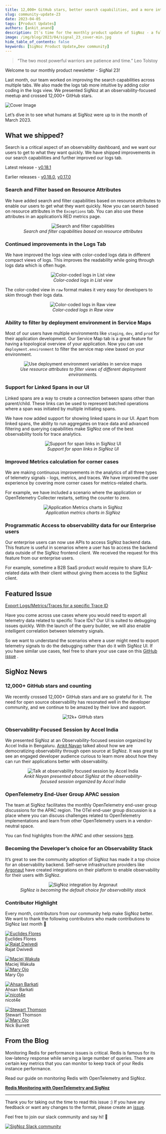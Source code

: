 ```yaml
---
title: 12,000+ GitHub stars, better search capabilities, and a more intuitive Logs tab - SigNal 23
slug: community-update-23
date: 2023-04-05
tags: [Product Updates]
authors: [ankit_anand]
description: It's time for the monthly product update of SigNoz - a full-stack open-source observability platform. Find out what we've been upto at SigNoz during March, 2023.
image: /img/blog/2023/04/signal_23_cover-min.jpg
hide_table_of_contents: false
keywords: [SigNoz Product Update,Dev community]
---
```


<head>
  <link rel="canonical" href="https://signoz.io/blog/community-update-23/"/>
</head>

> “The two most powerful warriors are patience and time.” 
> Leo Tolstoy

Welcome to our monthly product newsletter - SigNal 23!

Last month, our team worked on improving the search capabilities across multiple tabs. We also made the logs tab more intuitive by adding color coding in the logs view. We presented SigNoz at an observability-focused meetup and crossed 12,000+ GitHub stars.



![Cover Image](/img/blog/2023/04/signal_23_cover.webp)

Let’s dive in to see what humans at SigNoz were up to in the month of March 2023.

## What we shipped?

Search is a critical aspect of an observability dashboard, and we want our users to get to what they want quickly. We have shipped improvements in our search capabilities and further improved our logs tab.

Latest release - <a href = "https://github.com/ezeslucky/monitrix.git/signoz/releases/tag/v0.18.1" rel="noopener noreferrer nofollow" target="_blank" >v0.18.1</a>

Earlier releases - <a href = "https://github.com/ezeslucky/monitrix.git/signoz/releases/tag/v0.18.0" rel="noopener noreferrer nofollow" target="_blank" >v0.18.0</a>, <a href = "https://github.com/ezeslucky/monitrix.git/signoz/releases/tag/v0.17.0" rel="noopener noreferrer nofollow" target="_blank" >v0.17.0</a>

### Search and Filter based on Resource Attributes

We have added search and filter capabilities based on resource attributes to enable our users to get what they want quickly. Now you can search based on resource attributes in the `Exceptions` tab. You can also use these attributes in an application’s RED metrics page.

<figure data-zoomable align='center'>
    <img src="/img/blog/2023/04/search_filter_resource_attribute_1.webp" alt="Search and filter capabilities"/>
    <figcaption><i>Search and filter capabilities based on resource attributes</i></figcaption>
</figure>



### Continued improvements in the Logs Tab

We have improved the logs view with color-coded logs data in different compact views of logs. This improves the readability while going through logs data which is often huge.

<figure data-zoomable align='center'>
    <img src="/img/blog/2023/04/logs_list_color.webp" alt="Color-coded logs in List view"/>
    <figcaption><i>Color-coded logs in List view</i></figcaption>
</figure>



The color-coded view in `raw` format makes it very easy for developers to skim through their logs data.

<figure data-zoomable align='center'>
    <img src="/img/blog/2023/04/logs_raw_color.webp" alt="Color-coded logs in Raw view"/>
    <figcaption><i>Color-coded logs in Raw view</i></figcaption>
</figure>



### Ability to filter by deployment environment in Service Maps

Most of our users have multiple environments like `staging`, `dev`, and `prod` for their application development. Our Service Map tab is a great feature for having a topological overview of your application. Now you can use `deployment.environment` to filter the service map view based on your environment.

<figure data-zoomable align='center'>
    <img src="/img/blog/2023/04/search_service_map.webp" alt="Use deployment environment variables in service maps"/>
    <figcaption><i>Use resource attributes to filter views of different deployment environments.</i></figcaption>
</figure>



### Support for Linked Spans in our UI

Linked spans are a way to create a connection between spans other than parent/child. These links can be used to represent batched operations where a span was initiated by multiple initiating spans.

We have now added support for showing linked spans in our UI. Apart from linked spans, the ability to run aggregates on trace data and advanced filtering and querying capabilities make SigNoz one of the best observability tools for trace analytics.

<figure data-zoomable align='center'>
    <img src="/img/blog/2023/04/span_links.webp" alt="Support for span links in SigNoz UI"/>
    <figcaption><i>Support for span links in SigNoz UI</i></figcaption>
</figure>



### Improved Metrics calculation for corner cases

We are making continuous improvements in the analytics of all three types of telemetry signals - logs, metrics, and traces. We have improved the user experience by covering more corner cases for metrics-related charts.

For example, we have included a scenario where the application or OpenTelemetry Collecter restarts, setting the counter to zero.

<figure data-zoomable align='center'>
    <img src="/img/blog/common/signoz_charts_application_metrics.webp" alt="Application Metrics charts in SigNoz"/>
    <figcaption><i>Application metrics charts in SigNoz</i></figcaption>
</figure>



### Programmatic Access to observability data for our Enterprise users

Our enterprise users can now use APIs to access SigNoz backend data. This feature is useful in scenarios where a user has to access the backend data outside of the SigNoz frontend client. We received the request for this feature from our enterprise users.

For example, sometime a B2B SaaS product would require to share SLA-related data with their client without giving them access to the SigNoz client.

## Featured Issue

<a href = "https://github.com/ezeslucky/monitrix.git/signoz/issues/2467" rel="noopener noreferrer nofollow" target="_blank" >Export Logs/Metrics/Traces for a specific Trace ID</a>

Have you come across use cases where you would need to export all telemetry data related to specific Trace IDs? Our UI is suited to debugging issues quickly. With the launch of the query builder, we will also enable intelligent correlation between telemetry signals.

So we want to understand the scenarios where a user might need to export telemetry signals to do the debugging rather than do it with SigNoz UI. If you have similar use cases, feel free to share your use case on this <a href = "https://github.com/ezeslucky/monitrix.git/signoz/issues/2467" rel="noopener noreferrer nofollow" target="_blank" >GitHub issue</a>
.

## SigNoz News

### 12,000+ GitHub stars and counting

We recently crossed 12,000+ GitHub stars and are so grateful for it. The need for open source observability has resonated well in the developer community, and we continue to be amazed by their love and support.

<figure data-zoomable align='center'>
    <img src="/img/blog/2023/04/12k_github_stars.webp" alt="12k+ GitHub stars"/>
</figure>



### Observability-Focused Session by Accel India

We presented SigNoz at an Observability-focused session organized by Accel India in Bengaluru. <a href = "https://www.linkedin.com/in/ankitnayan/" rel="noopener noreferrer nofollow" target="_blank" >Ankit Nayan</a> talked about how we are democratizing observability through open source at SigNoz. It was great to see an engaged developer audience curious to learn more about how they can run their applications better with observability.

<figure data-zoomable align='center'>
    <img src="/img/blog/2023/04/ankit_observability_at_accel.webp" alt="Talk at observability focused session by Accel India"/>
    <figcaption><i>Ankit Nayan presented about SigNoz at the observability-focused session organized by Accel India</i></figcaption>
</figure>



### OpenTelemetry End-User Group APAC session

The team at SigNoz facilitates the monthly OpenTelemetry end-user group discussions for the APAC region. The OTel end-user group discussion is a place where you can discuss challenges related to OpenTelemetry implementations and learn from other OpenTelemetry users in a vendor-neutral space.

You can find highlights from the APAC and other sessions <a href = "https://opentelemetry.io/blog/2023/end-user-discussions-03/" rel="noopener noreferrer nofollow" target="_blank" >here</a>.

### Becoming the Developer’s choice for an Observability Stack

It’s great to see the community adoption of SigNoz has made it a top choice for an observability backend. Self-serve infrastructure providers like <a href = "https://www.argonaut.dev/" rel="noopener noreferrer nofollow" target="_blank" >Argonaut</a> have created integrations on their platform to enable observability for their users with SigNoz.

<figure data-zoomable align='center'>
    <img src="/img/blog/2023/04/agronaut_signoz_integration.webp" alt="SigNoz integration by Argonaut"/>
    <figcaption><i>SigNoz is becoming the default choice for observability stack</i></figcaption>
</figure>



### Contributor Highlight

Every month, contributors from our community help make SigNoz better. We want to thank the following contributors who made contributions to SigNoz last month 🤗

<div class="row">
    <div class="col col--6">
      <div class="avatar">
      <a
         class="avatar__photo-link avatar__photo avatar__photo--lg"
         href="https://github.com/euclidesflores"
      >
         <img
            alt="Euclides Flores"
            src="https://avatars.githubusercontent.com/u/4399194?v=4"
         />
      </a>
      <div class="avatar__intro">
         <div class="avatar__name">Euclides Flores</div>
         <small class="avatar__subtitle">
         </small>
      </div>
      </div>
   </div>
    <div class="col col--6">
      <div class="avatar">
      <a
         class="avatar__photo-link avatar__photo avatar__photo--lg"
         href="https://github.com/rkmdCodes"
      >
         <img
            alt="Rajat Dwivedi"
            src="https://avatars.githubusercontent.com/u/113243168?v=4"
         />
      </a>
      <div class="avatar__intro">
         <div class="avatar__name">Rajat Dwivedi</div>
         <small class="avatar__subtitle">
         </small>
      </div>
      </div>
   </div>
</div>

<p></p>

<div class="row">
    <div class="col col--6">
      <div class="avatar">
      <a
         class="avatar__photo-link avatar__photo avatar__photo--lg"
         href="https://github.com/adderek"
      >
         <img
            alt="Maciej Wakuła"
            src="https://avatars.githubusercontent.com/u/4175039?v=4"
         />
      </a>
      <div class="avatar__intro">
         <div class="avatar__name">Maciej Wakuła</div>
         <small class="avatar__subtitle">
         </small>
      </div>
      </div>
   </div>
    <div class="col col--6">
      <div class="avatar">
      <a
         class="avatar__photo-link avatar__photo avatar__photo--lg"
         href="https://github.com/maryojo"
      >
         <img
            alt="Mary Ojo"
            src="https://avatars.githubusercontent.com/u/38431519?v=4"
         />
      </a>
      <div class="avatar__intro">
         <div class="avatar__name">Mary Ojo</div>
         <small class="avatar__subtitle">
         </small>
      </div>
      </div>
   </div>
</div>

<p></p>

<div class="row">
    <div class="col col--6">
      <div class="avatar">
      <a
         class="avatar__photo-link avatar__photo avatar__photo--lg"
         href="https://github.com/ahsanbarkati"
      >
         <img
            alt="Ahsan Barkati"
            src="https://avatars.githubusercontent.com/u/11457225?v=4"
         />
      </a>
      <div class="avatar__intro">
         <div class="avatar__name">Ahsan Barkati</div>
         <small class="avatar__subtitle">
         </small>
      </div>
      </div>
   </div>

   <div class="col col--6">
      <div class="avatar">
      <a
         class="avatar__photo-link avatar__photo avatar__photo--lg"
         href="https://github.com/nicot4e"
      >
         <img
            alt="nicot4e"
            src="https://avatars.githubusercontent.com/u/126189803?v=4"
         />
      </a>
      <div class="avatar__intro">
         <div class="avatar__name">nicot4e</div>
         <small class="avatar__subtitle">
         </small>
      </div>
      </div>
   </div>
</div>

<p></p>

<div class="row">
    <div class="col col--6">
      <div class="avatar">
      <a
         class="avatar__photo-link avatar__photo avatar__photo--lg"
         href="https://github.com/sthomson-wyn"
      >
         <img
            alt="Stewart Thomson"
            src="https://avatars.githubusercontent.com/u/108886656?v=4"
         />
      </a>
      <div class="avatar__intro">
         <div class="avatar__name">Stewart Thomson</div>
         <small class="avatar__subtitle">
         </small>
      </div>
      </div>
   </div>
    <div class="col col--6">
      <div class="avatar">
      <a
         class="avatar__photo-link avatar__photo avatar__photo--lg"
         href="https://github.com/nickb937"
      >
         <img
            alt="Mary Ojo"
            src="https://avatars.githubusercontent.com/u/1443207?v=4"
         />
      </a>
      <div class="avatar__intro">
         <div class="avatar__name">Nick Burrett</div>
         <small class="avatar__subtitle">
         </small>
      </div>
      </div>
   </div>
</div>

<p></p>

## From the Blog

Monitoring Redis for performance issues is critical. Redis is famous for its low-latency response while serving a large number of queries. There are certain key metrics that you can monitor to keep track of your Redis instance performance.

Read our guide on monitoring Redis with OpenTelemetry and SigNoz.

**[Redis Monitoring with OpenTelemetry and SigNoz](https://signoz.io/blog/redis-opentelemetry/)**

---

Thank you for taking out the time to read this issue :) If you have any feedback or want any changes to the format, please create an <a href = "https://github.com/ezeslucky/monitrix.git/signoz/issues" rel="noopener noreferrer nofollow" target="_blank" >issue</a>.

Feel free to join our slack community and say hi! 👋

[![SigNoz Slack community](/img/blog/common/join_slack_cta.webp)](https://signoz.io/slack)
